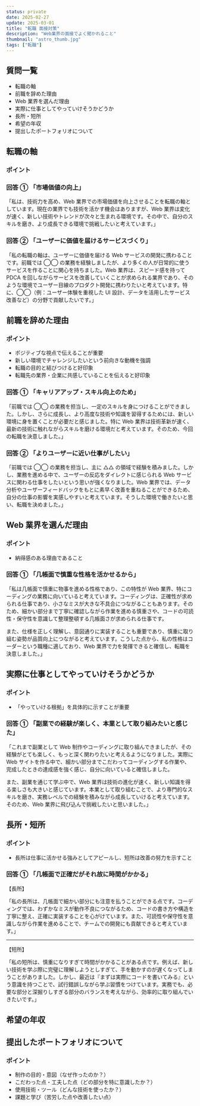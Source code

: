 ```yaml
---
status: private
date: 2025-02-27
update: 2025-03-01
title: "転職 面接対策"
description: "Web業界の面接でよく聞かれること"
thumbnail: "astro_thumb.jpg"
tags: ["転職"]
---
```


## 質問一覧

- 転職の軸
- 前職を辞めた理由
- Web 業界を選んだ理由
- 実際に仕事としてやっていけそうかどうか
- 長所・短所
- 希望の年収
- 提出したポートフォリオについて

## 転職の軸

### ポイント

### 回答 ① 「市場価値の向上」

「私は、技術力を高め、Web 業界での市場価値を向上させることを転職の軸としています。現在の業界でも技術を活かす機会はありますが、Web 業界は変化が速く、新しい技術やトレンドが次々と生まれる環境です。その中で、自分のスキルを磨き、より成長できる環境で挑戦したいと考えています。」

### 回答 ② 「ユーザーに価値を届けるサービスづくり」

「私の転職の軸は、ユーザーに価値を届ける Web サービスの開発に携わることです。前職では ◯◯ の業務を経験しましたが、より多くの人が日常的に使うサービスを作ることに関心を持ちました。Web 業界は、スピード感を持って PDCA を回しながらサービスを改善していくことが求められる業界であり、そのような環境でユーザー目線のプロダクト開発に携わりたいと考えています。特に、◯◯（例：ユーザー体験を重視した UI 設計、データを活用したサービス改善など）の分野で貢献したいです。」

## 前職を辞めた理由

### ポイント

- ポジティブな視点で伝えることが重要
- 新しい環境でチャレンジしたいという前向きな動機を強調
- 転職の目的と結びつけると好印象
- 転職先の業界・企業に共感していることを伝えると好印象

### 回答 ① 「キャリアアップ・スキル向上のため」

「前職では ◯◯ の業務を担当し、一定のスキルを身につけることができました。しかし、さらに成長し、より高度な技術や知識を習得するためには、新しい環境に身を置くことが必要だと感じました。特に Web 業界は技術革新が速く、最新の技術に触れながらスキルを磨ける環境だと考えています。そのため、今回の転職を決意しました。」

### 回答 ② 「よりユーザーに近い仕事がしたい」

「前職では ◯◯ の業務を担当し、主に △△ の領域で経験を積みました。しかし、業務を進める中で、ユーザーの反応をダイレクトに感じられる Web サービスに関わる仕事をしたいという思いが強くなりました。Web 業界では、データ分析やユーザーフィードバックをもとに素早く改善を重ねることができるため、自分の仕事の影響を実感しやすいと考えています。そうした環境で働きたいと思い、転職を決めました。」

## Web 業界を選んだ理由

### ポイント

- 納得感のある理由であること

### 回答 ① 「几帳面で慎重な性格を活かせるから」

「私は几帳面で慎重に物事を進める性格であり、この特性が Web 業界、特にコーディングの業務に向いていると考えています。コーディングは、正確性が求められる仕事であり、小さなミスが大きな不具合につながることもあります。そのため、細かい部分まで丁寧に確認しながら作業を進める慎重さや、コードの可読性・保守性を意識して整理整頓する几帳面さが求められる仕事です。

また、仕様を正しく理解し、意図通りに実装することも重要であり、慎重に取り組む姿勢が品質向上につながると考えています。こうした点から、私の性格はコーダーという職種に適しており、Web 業界で力を発揮できると確信し、転職を決意しました。」

## 実際に仕事としてやっていけそうかどうか

### ポイント

- 「やっていける根拠」を具体的に示すことが重要

### 回答 ① 「副業での経験が楽しく、本業として取り組みたいと感じた」

「これまで副業として Web 制作やコーディングに取り組んできましたが、その経験がとても楽しく、もっと深く関わりたいと考えるようになりました。実際に Web サイトを作る中で、細かい部分までこだわってコーディングする作業や、完成したときの達成感を強く感じ、自分に向いていると確信しました。

また、副業を通じて学ぶ中で、Web 業界は技術の進化が速く、新しい知識を得る楽しさも大きいと感じています。本業として取り組むことで、より専門的なスキルを磨き、実務レベルでの経験を積みながら成長していけると考えています。そのため、Web 業界に飛び込んで挑戦したいと思いました。」

## 長所・短所

### ポイント

- 長所は仕事に活かせる強みとしてアピールし、短所は改善の努力を示すこと

### 回答 ① 「几帳面で正確だがそれ故に時間がかかる」

【長所】

「私の長所は、几帳面で細かい部分にも注意を払うことができる点です。コーディングでは、わずかなミスが動作不良につながるため、コードの書き方や構造を丁寧に整え、正確に実装することを心がけています。また、可読性や保守性を意識しながら作業を進めることで、チームでの開発にも貢献できると考えています。」

---

【短所】

「私の短所は、慎重になりすぎて時間がかかることがある点です。例えば、新しい技術を学ぶ際に完璧に理解しようとしすぎて、手を動かすのが遅くなってしまうことがありました。しかし、最近は『まずは実際にコードを書いてみる』という意識を持つことで、試行錯誤しながら学ぶ習慣をつけています。実務でも、必要な部分と深掘りしすぎる部分のバランスを考えながら、効率的に取り組んでいきたいです。」

## 希望の年収

## 提出したポートフォリオについて

### ポイント

- 制作の目的・意図（なぜ作ったのか？）
- こだわった点・工夫した点（どの部分を特に意識したか？）
- 使用技術・ツール（どんな技術を使ったか？）
- 課題と学び（苦労した点や改善したい点）
